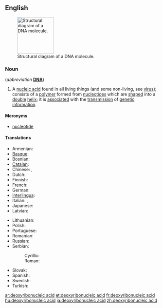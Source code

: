 {{wikipedia|DNA}}
==English==
[[File:DNA-structure-and-bases.png|thumb|120px|Structural diagram of a DNA molecule.]]
===Noun===
{{en-noun|sg=[[deoxyribonucleic]] [[acid]]|-}} (''abbreviation'' '''[[DNA]]''')

# {{genetics|biochemistry}} A [[nucleic acid]] found in all living things (and some non-living, see [[virus]]); consists of a [[polymer]] formed from [[nucleotide]]s which are [[shaped]] into a [[double]] [[helix]]; it is [[associated]] with the [[transmission]] of [[genetic]] [[information]].

====Meronyms====
* [[nucleotide]]

====Translations====
<!--Put the full forms only in this table. The translations of the abbreviation belong the translation table for "DNA", not here-->
{{trans-top|deoxyribonucleic acid}}
* Armenian: {{t-|hy|դեզօքսիռիբոնուկլեինաթթու|tr=dezòk’siṙibonukleinat’t’u}}
* [[Basque]]: {{t|eu|azido desoxirribonukleiko|xs=Basque}}
* Bosnian: {{t-|bs|dezoksiribonukleinska kiselina|f}}
* [[Catalan]]: {{t|ca|àcid desoxiribonucleic}}
* Chinese: {{t|cmn|核酸|tr=hésuān|sc=Hani}}, {{t|cmn|脱氧核糖核酸|tr=tuōyǎnghé táng hésuān|sc=Hani}}
* Dutch: {{t|nl|desoxyribonucleïnezuur}}
* Finnish: {{t-|fi|deoksiribonukleiinihappo}}
* French: {{t+|fr|acide désoxyribonucléique|m}}
* German: {{t+|de|Desoxyribonukleinsäure|f}}
* [[Interlingua]]: {{t|ia|acido desoxyribonucleic|xs=Interlingua}}
* Italian: {{t-|it|acido desossiribonucleico|m}},  {{t-|it|acido deossiribonucleico|m}}
* Japanese: {{t+|ja|デオキシリボ核酸|tr=deokishiribo kakusan}}
* Latvian: {{t|lv|dezoksiribonukleīnskābe|xs=Latvian}}
{{trans-mid}}
* Lithuanian: {{t|lt|deoksiribonukleinine rūgštis|xs=Lithuanian}}
* Polish: {{t|pl|kwas dezoksyrybonukleinowy|m}}
* Portuguese: {{t|pt|ácido desoxirribonucléico}}
* Romanian: {{t-|ro|acidul dezoxiribonucleic|m}}
* Russian: {{t+|ru|дезоксирибонуклеиновая кислота|f|tr=dɛsoksiribonukleínovaja kislotá}}
* Serbian:
*: Cyrillic: {{t-|sr|дезоксирибонуклеинска киселина|f|sc=Cyrl}}
*: Roman: {{t-|sr|dezoksiribonukleinska kiselina|f}}
* Slovak: {{t|sk|deoxyribonukleová kyselina|f}}
* Spanish: {{t+|es|ácido desoxirribonucleico|m}}
* Swedish: {{t|sv|deoxiribonukleinsyra|c}}
* Turkish: {{t-|tr|deoksiribonükleik asit}}
{{trans-bottom}}

[[ar:deoxyribonucleic acid]]
[[et:deoxyribonucleic acid]]
[[fr:deoxyribonucleic acid]]
[[hu:deoxyribonucleic acid]]
[[ja:deoxyribonucleic acid]]
[[zh:deoxyribonucleic acid]]